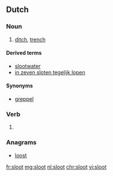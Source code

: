 ==Dutch==
{{wikipedia|lang=nl}}

===Noun===
{{nl-noun|f|g2=m|-en|slootje}}

# [[ditch]], [[trench]]

====Derived terms====
* [[slootwater]] {{g2|n}}
* [[in zeven sloten tegelijk lopen]]

====Synonyms====
* [[greppel]]

===Verb===
{{nl-verb-form}}

# {{nl-verb form of|n=sg|t=past|m=ind|sluiten}}

===Anagrams===
* [[loost#Dutch|loost]]

[[fr:sloot]]
[[mg:sloot]]
[[nl:sloot]]
[[chr:sloot]]
[[vi:sloot]]